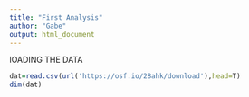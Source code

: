 ```yaml
---
title: "First Analysis"
author: "Gabe"
output: html_document
---
```

lOADING THE DATA
```r
dat=read.csv(url('https://osf.io/28ahk/download'),head=T)
dim(dat)
```
